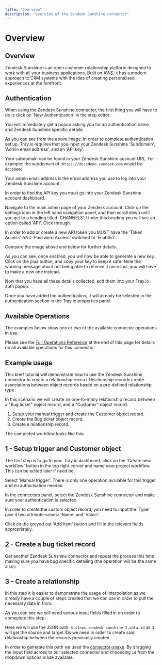 ```yaml
---
title: "Overview"
description: "Overview of the Zendesk Sunshine connector"
---
```


# Overview

## Overview

Zendesk Sunshine is an open customer relationship platform designed to work with all your business applications. Built on AWS, it has a modern approach to CRM systems with the idea of creating personalised experiences at the forefront.

## Authentication

When using the Zendesk Sunshine connector, the first thing you will have to do is click on 'New Authentication' in the step editor:

You will immediately get a popup asking you for an authentication name, and Zendesk Sunshine specific details:

As you can see from the above image, in order to complete authentication set up, Tray.io requires that you input your Zendesk Sunshine 'Subdomain', 'Admin email address', and an 'API key'.

Your subdomain can be found in your Zendesk Sunshine account URL. For example: the subdomain of :`https://docsdemo.zendesk.com` would be: `docsdemo`.

Your admin email address is the email address you use to log into your Zendesk Sunshine account.

In order to find the API key you must go into your Zendesk Sunshine account dashboard.

Navigate to the main admin page of your Zendesk account. Click on the settings icon in the left hand navigation panel, and then scroll down until you get to a heading titled 'CHANNELS'. Under this heading you will see an option called 'API'. Click through.

In order to add or create a new API token you MUST have the 'Token Access' AND 'Password Access' switched to 'Enabled'.

Compare the image above and below for further details.

As you can see, once enabled, you will now be able to generate a new key. Click on the plus button, and copy your key to keep it safe. Note the warning message about not being able to retrieve it once lost, you will have to make a new one instead.

Now that you have all these details collected, add them into your Tray.io auth popup:

Once you have added the authentication, it will already be selected in the authentication section in the Tray.io properties panel.

## Available Operations

The examples below show one or two of the available connector operations in use.

Please see the [Full Operations Reference](#operationsFull) at the end of this page for details on all available operations for this connector.

## Example usage

This brief tutorial will demonstrate how to use the Zendesk Sunshine connector to create a relationship record. Relationship records create associations between object records based on a pre-defined relationship type.

In this scenario we will create an one-to-many relationship record between a "Bug ticket" object record, and a "Customer" object record.

1. Setup your manual trigger and create the Customer object record.
2. Create the Bug ticket object record.
3. Create a relationship record.

> 

The completed workflow looks like this:

## 1 - Setup trigger and Customer object

The first step is to go to your Tray.io dashboard, click on the 'Create new workflow' button in the top right corner and name your project workflow. This can be edited later if need be.

Select 'Manual trigger'. There is only one operation available for this trigger and no authorisation needed.

> 

In the connectors panel, select the Zendesk Sunshine connector and make sure your authentication is selected.

In order to create the custom object record, you need to input the 'Type' give it two attribute values: 'Name' and 'Value':

Click on the greyed out 'Add Item' button and fill in the relevant fields appropriately.

> 

## 2 - Create a bug ticket record

Get another Zendesk Sunshine connector and repeat the process this time making sure you have bug specific detailing (the operation will be the same also):

## 3 - Create a relationship

In this step it is easier to demonstrate the usage of interpolation as we already have a couple of steps created that we can use in order to pull the necessary data in from.

As you can see we will need various inout fields filled in on order to comeplete this step:

Here we will use the JSON path: `$.steps.zendesk-sunshine-1.data.id` as it will get the source and target IDs we need in order to create said relationship between the records previously created.

In order to generate this path we used the [connector-snake](https://tray.io/documentation/platform/working-with-data/basic-data-guide/). By dragging the input field across to our selected connector and choosoing `id` from the dropdown options made available.
